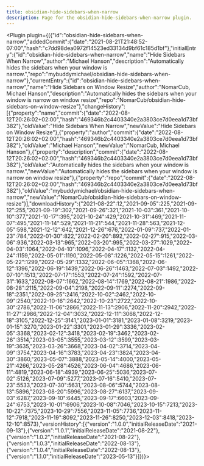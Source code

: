 ---
title: obsidian-hide-sidebars-when-narrow
description: Page for the obsidian-hide-sidebars-when-narrow plugin.
---


<Plugin plugin={({"id":"obsidian-hide-sidebars-when-narrow","addedCommit":{"date":"2021-08-21T21:48:52-07:00","hash":"c7dd98dea0972f14523ed33134d9bf61c185d1bf"},"initialEntry":{"id":"obsidian-hide-sidebars-when-narrow","name":"Hide Sidebars When Narrow","author":"Michael Hanson","description":"Automatically hides the sidebars when your window is narrow.","repo":"mybuddymichael/obsidian-hide-sidebars-when-narrow"},"currentEntry":{"id":"obsidian-hide-sidebars-when-narrow","name":"Hide Sidebars on Window Resize","author":"NomarCub, Michael Hanson","description":"Automatically hides the sidebars when your window is narrow on window resize","repo":"NomarCub/obsidian-hide-sidebars-on-window-resize"},"changeHistory":[{"property":"name","commit":{"date":"2022-08-12T20:26:02+02:00","hash":"469346b2c4403340e2a3803ce7d0eea1d73bf382"},"oldValue":"Hide Sidebars When Narrow","newValue":"Hide Sidebars on Window Resize"},{"property":"author","commit":{"date":"2022-08-12T20:26:02+02:00","hash":"469346b2c4403340e2a3803ce7d0eea1d73bf382"},"oldValue":"Michael Hanson","newValue":"NomarCub, Michael Hanson"},{"property":"description","commit":{"date":"2022-08-12T20:26:02+02:00","hash":"469346b2c4403340e2a3803ce7d0eea1d73bf382"},"oldValue":"Automatically hides the sidebars when your window is narrow.","newValue":"Automatically hides the sidebars when your window is narrow on window resize"},{"property":"repo","commit":{"date":"2022-08-12T20:26:02+02:00","hash":"469346b2c4403340e2a3803ce7d0eea1d73bf382"},"oldValue":"mybuddymichael/obsidian-hide-sidebars-when-narrow","newValue":"NomarCub/obsidian-hide-sidebars-on-window-resize"}],"downloadHistory":{"2021-08-22":12,"2021-09-05":225,"2021-09-12":255,"2021-09-19":302,"2021-09-26":321,"2021-10-03":361,"2021-10-10":377,"2021-10-17":395,"2021-10-24":429,"2021-10-31":469,"2021-11-07":495,"2021-11-14":529,"2021-11-21":544,"2021-11-28":563,"2021-12-05":598,"2021-12-12":642,"2021-12-26":676,"2022-01-09":737,"2022-01-23":784,"2022-01-30":822,"2022-02-20":892,"2022-02-27":915,"2022-03-06":936,"2022-03-13":965,"2022-03-20":995,"2022-03-27":1029,"2022-04-03":1064,"2022-04-10":1096,"2022-04-17":1132,"2022-04-24":1159,"2022-05-01":1190,"2022-05-08":1226,"2022-05-15":1261,"2022-05-22":1299,"2022-05-29":1332,"2022-06-05":1368,"2022-06-12":1396,"2022-06-19":1439,"2022-06-26":1463,"2022-07-03":1492,"2022-07-10":1513,"2022-07-17":1553,"2022-07-24":1592,"2022-07-31":1633,"2022-08-07":1662,"2022-08-14":1769,"2022-08-21":1986,"2022-08-28":2115,"2022-09-04":2198,"2022-09-11":2274,"2022-09-18":2351,"2022-09-25":2416,"2022-10-02":2462,"2022-10-09":2540,"2022-10-16":2642,"2022-10-23":2722,"2022-10-30":2786,"2022-11-06":2866,"2022-11-13":2906,"2022-11-20":2942,"2022-11-27":2986,"2022-12-04":3032,"2022-12-11":3068,"2022-12-18":3105,"2022-12-25":3141,"2023-01-01":3181,"2023-01-08":3219,"2023-01-15":3270,"2023-01-22":3301,"2023-01-29":3336,"2023-02-05":3368,"2023-02-12":3418,"2023-02-19":3462,"2023-02-26":3514,"2023-03-05":3555,"2023-03-12":3599,"2023-03-19":3635,"2023-03-26":3668,"2023-04-02":3714,"2023-04-09":3754,"2023-04-16":3783,"2023-04-23":3824,"2023-04-30":3860,"2023-05-07":3888,"2023-05-14":4000,"2023-05-21":4266,"2023-05-28":4526,"2023-06-04":4686,"2023-06-11":4819,"2023-06-18":4939,"2023-06-25":5036,"2023-07-02":5126,"2023-07-09":5277,"2023-07-16":5410,"2023-07-23":5533,"2023-07-30":5631,"2023-08-06":5744,"2023-08-13":5896,"2023-08-20":5996,"2023-08-27":6137,"2023-09-03":6287,"2023-09-10":6445,"2023-09-17":6603,"2023-09-24":6753,"2023-10-01":6906,"2023-10-08":7046,"2023-10-15":7213,"2023-10-22":7375,"2023-10-29":7556,"2023-11-05":7736,"2023-11-12":7918,"2023-11-19":8092,"2023-11-26":8250,"2023-12-03":8418,"2023-12-10":8573},"versionHistory":[{"version":"1.0.0","initialReleaseDate":"2021-09-13"},{"version":"1.0.1","initialReleaseDate":"2021-08-22"},{"version":"1.0.2","initialReleaseDate":"2021-08-22"},{"version":"1.0.3","initialReleaseDate":"2022-08-13"},{"version":"1.0.4","initialReleaseDate":"2022-08-13"},{"version":"1.1.0","initialReleaseDate":"2023-05-13"}]})}></Plugin>
